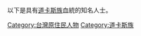 {{Catnav|頁面分類|人物|各國人物|台灣人|台灣原住民人物}}

以下是具有[[道卡斯族|道卡斯族]]血統的知名人士。

[[Category:台灣原住民人物|Category:台灣原住民人物]]
[[Category:道卡斯族|Category:道卡斯族]]